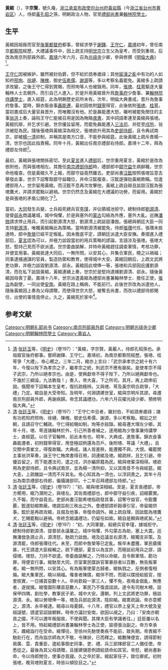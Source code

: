 {{Otheruses|黃綰|other=同名或類似名的其它條目描述}}
{{明清人物信息框
| 姓名 = 黃綰
| 原名 =
| 圖片名稱= 
| 圖片大小 =
| 圖片說明 = 
| 最高職務 = 禮部尚書兼翰林院學士
| 屆數 = 
| 國家 = 大明
| 前任 = 
| 繼任 = 
| 爵位 =
| 籍貫 = 
| 族裔 = 漢族
| 旗籍 = 
| 字號 = 字宗賢，號久庵
| 諡號 = 
| 出生日期 = [[成化|成化]]十六年（1480年）
| 出生地點 = [[浙江承宣布政使司|浙江承宣布政使司]][[台州府|台州府]][[黃岩縣|黃岩縣]]
| 逝世日期 = [[嘉靖|嘉靖]]三十三年（1554年）
| 逝世地點 = [[浙江承宣布政使司|浙江承宣布政使司]][[台州府|台州府]][[黃岩縣|黃岩縣]]
| 墓葬 =
| 配偶 =
| 親屬 = [[黃孔昭|黃孔昭]]（祖父）<br />[[黃俌|黃俌]]（父）<br />[[黃承文|黃承文]]（子）
| 出身 = 
| 經歷 = 
| 著作 =《四書五經原古明道編》、《石龍集》、《石龍奏議》、《思古堂筆記》、《家訓》、《論刑獄疏》
}}
'''黃綰'''（{{bd|1480年||1554年|catIdx=}}），字'''宗賢'''，號久庵，[[浙江承宣布政使司|浙江承宣布政使司]][[台州府|台州府]][[黃岩縣|黃岩縣]]（今[[浙江省|浙江省]][[台州市|台州市]][[黄岩区|黄岩区]]）人，侍郎[[黃孔昭|黃孔昭]]之孫，明朝政治人物，官至[[禮部尚書|禮部尚書]]兼[[翰林院|翰林院]][[學士|學士]]。

== 生平 ==
黃綰因祖廕而官至[[後軍都督府|後軍都督府]]都事，曾經求學于[[謝鐸|謝鐸]]、[[王守仁|王守仁]]，[[嘉靖|嘉靖]]初年，曾任南京[[都察院|都察院]]經歷。大禮議事件中，因上疏支持[[明世宗|明世宗]]立生父為皇考，而受到重視，后改為南京刑部員外郎。[[嘉靖|嘉靖]]六年六月，召為[[光祿寺|光祿寺]]少卿，參與修撰《[[明倫大典|明倫大典]]》<ref>[[清|清]]·[[张廷玉|张廷玉]]等，《[[明史|明史]]》（卷197）：“黃綰，字宗賢，黃巖人，侍郎孔昭孫也。承祖廕官後府都事。嘗師謝鐸、王守仁。嘉靖初，為南京都察院經歷。張璁、桂萼爭「大禮」，帝心嚮之。三年二月，綰亦上言曰：「武宗承孝宗之統十有六年，今復以陛下為孝宗之子，繼孝宗之統，則武宗不應有廟矣。是使孝宗不得子武宗，乃所以絕孝宗也。由是，使興獻帝不得子陛下，乃所以絕興獻帝也。不幾於三綱淪，九法斁哉！」奏入，帝大喜，下之所司。其月，再上疏申前說。俄聞帝下詔稱本生皇考，復抗疏極辨。又與璁、萼及黃宗明合疏爭，「大禮」乃定。綰自是大受帝知。及明年，何淵請建世室，綰與宗明斥其謬。尋遷南京刑部員外郎，再謝病歸。帝念其議禮功，六年六月召擢光祿少卿，預修明倫大典。”</ref>。

[[王守仁|王守仁]]因被嫉妒，雖然被封伯爵，但不給於誥券歲祿；其他[[宸濠之亂|宸濠之亂]]中有功的人如知府[[邢珣|邢珣]]、[[徐璉|徐璉]]、[[陳槐|陳槐]]，御史[[伍希儒|伍希儒]]、[[謝源|謝源]]等，多以考察名義罷免。黃綰多上疏請求改變，之後王守仁得到賞賜，而邢珣等人也被錄用。同年，[[張璁|張璁]]、[[桂萼|桂萼]]驅逐大量翰林人士去朝外，而引自己人進入，於是升用黃綰晉升爲[[詹事府|詹事府]]少詹事、兼[[翰林院|翰林院]][[侍講學士|侍講學士]]，直入經筵，此為明朝歷史前所未有。次年，明倫大典書成，晋升為詹事府詹事。當時，錦衣衛僉事[[聶能遷|聶能遷]]，最初因依附[[錢寧|錢寧]]得官，此後依附[[張璁|張璁]]、[[桂萼|桂萼]]，當初書成后大量官員晋升，而唯獨沒有他。於是聶能遷大怒，囑咐被罷免閒住的主事[[翁洪|翁洪]]上奏，誣陷王守仁能被召用是因為賄賂[[席書|席書]]，其中詞語牽連至黃綰與張璁。黃綰抗辯，并乞求引避。世宗優旨留用，而罷免聶能遷入[[三法司|三法司]]、并貶至[[戍所|戍所]]，翁洪被貶為民。隨後張璁與黃綰深為相交，張璁欲升用其為[[吏部侍郎|吏部侍郎]]，且令典試南京，卻被[[楊一清|楊一清]]抑制，并稱其是南方口音，不能參與經筵。此後黃綰上疏斥責楊一清，世宗也因此指責楊。同年十月，黃綰出任南京禮部右侍郎。嘉靖十二年，拜為禮部左侍郎<ref>[[清|清]]·[[张廷玉|张廷玉]]等，《[[明史|明史]]》（卷197）：“王守仁中忌者，雖封伯，不給誥券歲祿；諸有功若知府邢珣、徐璉、陳槐，御史伍希儒、謝源，多以考察黜。綰訟之於朝，且請召守仁輔政。守仁得給賜如制，珣等亦敍錄。綰尋遷大理左少卿。其年十月，璁、萼逐諸翰林於外，引己所善者補之，遂用綰為少詹事兼侍講學士，直經筵。以任子官翰林，前此未有也。明年，大典成，進詹事。錦衣僉事聶能遷者，初附錢寧得官，用登極詔例還為百戶。後附璁、萼議「大禮」，且交關中貴崔文，得復故職。大典成，諸人皆進秩，能遷獨不與，大恨。囑罷閒主事翁洪草奏，誣王守仁賄席書得召用，詞連綰及璁。綰疏辨，且乞引避。帝優旨留之，而下能遷法司，遣之戍，洪亦編原籍為民。綰與璁輩深相得。璁欲用為吏部侍郎，且令典試南京，並為楊一清所抑，又以其南音不令與經筵。綰大恚，上疏醜詆一清而不斥其名。帝心知其為一清也，以浮詞責之。其年十月出為南京禮部右侍郎，徧攝諸部印。十二年召拜禮部左侍郎。”</ref>。

最初，黃綰與張璁關係密切，至此[[夏言|夏言]]進入[[禮部|禮部]]后，世宗重用夏言，黃綰於是改為依附他，而與張璁相左。其擔任[[南京禮部侍郎|南京禮部侍郎]]時，禮部郎中[[鄒守益|鄒守益]]生病辭職，世宗命他複查。但是黃綰久不上報，而鄒守益竟然離去。吏部尚書[[汪鋐|汪鋐]]按照張璁旨意去舉發此事，世宗下詔奪取鄒守益職位，并命汪鋐複查，汪鋐遂彈劾黃綰欺瞞。恰逢禮部用人，世宗留用黃綰。而汪鋐不息再次攻擊他，黃綰上疏自辯且詆毀汪鋐為張璁鷹犬，并請求罷黜以避禍。世宗仍然念及黃綰在大禮議的功勞，而留用。黃綰於是與張璁的矛盾公開化了<ref>[[清|清]]·[[张廷玉|张廷玉]]等，《[[明史|明史]]》（卷197）：“初，綰與璁深相結。至是，夏言長禮部，帝方嚮用，綰乃潛附之，與璁左。其佐南禮部也，郎中鄒守益引疾，詔綰覈實。久不報，而守益竟去。吏部尚書汪鋐希璁指疏發其事，詔奪守益官，令鋐覆覈，鋐遂劾綰欺蔽。璁調旨削三秩出之外。會禮部請祈穀導引官，帝留綰供事。鋐於是再疏攻綰，且掇及他事，帝復命調外。綰上疏自理，因詆鋐為璁鷹犬，乞賜罷黜以避禍。帝終念綰議禮功，仍留任如故。綰自是顯與璁貳矣。”</ref>。

當初，[[大同市|大同]]發生兵變，士兵殺死總兵官[[李瑾|李瑾]]，并佔領城池拒守。總制侍郎[[劉源清|劉源清]]、提督[[郤永|郤永]]商議屠城，城中恟懼，於是與塞外的[[蒙古|蒙古]]勾結為外應，塞外大亂。巡撫[[潘倣|潘倣]]請求停止用兵，而引起劉源清大怒，劉源清上疏詆毀潘倣。張總與朝廷大臣一同支持[[劉源清|劉源清]]，唯獨黃綰稱此為策略。當時劉源清被罷免，侍郎[[張瓚|張瓚]]代任，張瓚未抵達時，郎中[[詹榮|詹榮]]已經平定叛亂。因未徹底平定，請朝廷派遣大臣安撫。奏摺進入禮部后，[[夏言|夏言]]認為可以，并極力詆毀當初的用兵策略的謬論，言語涉及張璁。張璁大怒，堅持己見而不欲派遣。世宗委曲諭解，并特命黃綰趕往調查軍情，考核功罪，并便宜用事。黃綰抵達大同后，一無所問，以安其心，并集合軍民，曉之以禍福；同事逮捕通謀的官員，製造防禦和教育，使得城中大安。黃綰回朝后，上疏文武將吏功罪，并極力詆毀劉源清、郤永。黃綰因此增俸一等，張璁和兵部因庇護劉源清，而在私下詆毀黃綰。黃綰連續上奏，世宗於是堅持逮捕劉源清、郤永。隨後黃綰因母喪丁憂。嘉靖十八年，世宗派遣黃綰為禮部尚書兼翰林學士、擔任正使，[[張治|張治]]為副使，一同出使[[越南|安南]]。黃綰在路上稱病，不能前行。此後世宗改為派遣他人。隨後黃綰因上奏為父母請贈，而使得世宗大怒，被奪去尚書，而改以禮部侍郎閑住，出使的事情竟停止。久之，黃綰死於家中<ref>[[清|清]]·[[张廷玉|张廷玉]]等，《[[明史|明史]]》（卷197）：“初，大同軍變，殺總兵官李瑾，據城拒守。總制侍郎劉源清、提督郤永議屠之。城中恟懼，外勾蒙古為助，塞上大震。巡撫潘倣急請止兵，源清怒，馳疏力詆倣。璁及廷議並右源清，綰獨言非策。及源清罷，侍郎張瓚往代。未至，而郎中詹榮等已定亂。叛卒未盡獲，軍民瘡痍甚，代王請遣大臣綏輯之。疏下禮部，夏言以為宜許，而極詆前用兵之謬，語侵璁。璁怒，力持不欲遣。帝委曲諭解之，乃特以命綰，且令察軍情，勘功罪，得便宜行事。綰馳至大同，宗室軍民牒訴官軍暴掠者以百數，無告叛軍者。綰一無所問，以安其心。有為叛軍使蒙古歸者，綰執戮之，反側者復相煽。綰大集軍民，曉以禍福。罹害者陳牒，綰佯不問，而密以牒授給振官，按里核實，一日捕首惡數十人。卒尚欽殺一家三人，懼不免，夜鳴金倡亂，無應者，遂就擒。綰復圖形購首惡數人，軍民乃不復虞詿誤。遂令有司樹木柵，設保甲四隅，創社學，教軍民子弟，城中大安。還朝，列上文武將吏功罪，極詆源清、永。綰以勞增俸一等，璁及兵部庇源清，陰抑綰。綰累疏論，帝亦意嚮之，源清、永卒被逮。綰尋以母憂歸。十八年，禮官以恭上皇天上帝大號及皇祖諡號，請遣官詔諭朝鮮。時帝方議討安南，欲因以覘之，乃曰：「安南亦朝貢之國，不可以邇年叛服故，不使與聞。其擇大臣有學識者往。」廷臣屢以名上，皆不用。特起綰禮部尚書兼翰林學士為正使，諭德張治副之。帝方幸承天，趣綰詣行在受命。綰憚往，至徐州先馳使奏疾不能前，致失期。帝責綰不馳赴行在，而舟詣京師為大不敬，令陳狀，已而釋之。綰數陳便宜，請得節制兩廣、雲、貴重臣，遣給事御史同事，吏、禮、兵三部擇郎官二人備任使。帝悉從之。最後為其父母請贈，且援建儲恩例請給誥命如其官。帝怒，褫尚書新命，令以侍郎閒住，使事亦竟寢。久之卒於家。綰起家任子，致位卿貳。初附張璁，晚背璁附夏言，時皆以傾狡目之。”</ref>。

==参考文献==
{{reflist|2}}

[[Category:明朝礼部尚书|Category:明朝礼部尚书]]
[[Category:南京刑部員外郎|Category:南京刑部員外郎]]
[[Category:明朝光祿寺少卿|Category:明朝光祿寺少卿]]
[[Category:明朝翰林院學士|Category:明朝翰林院學士]]
[[Category:黄岩人|Category:黄岩人]]
